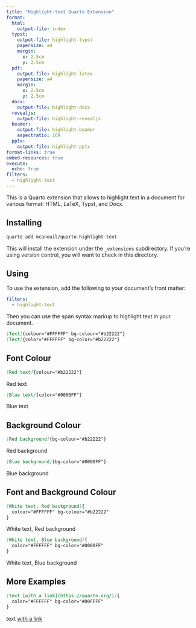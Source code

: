 ```yaml
---
title: "Highlight-text Quarto Extension"
format:
  html:
    output-file: index
  typst:
    output-file: highlight-typst
    papersize: a4
    margin:
      x: 2.5cm
      y: 2.5cm
  pdf:
    output-file: highlight-latex
    papersize: a4
    margin:
      x: 2.5cm
      y: 2.5cm
  docx:
    output-file: highlight-docx
  revealjs:
    output-file: highlight-revealjs
  beamer:
    output-file: highlight-beamer
    aspectratio: 169
  pptx:
    output-file: highlight-pptx
format-links: true
embed-resources: true
execute:
  echo: true
filters:
  - highlight-text
---
```


This is a Quarto extension that allows to highlight text in a document for various format: HTML, LaTeX, Typst, and Docx.

## Installing

```bash
quarto add mcanouil/quarto-highlight-text
```

This will install the extension under the `_extensions` subdirectory.
If you're using version control, you will want to check in this directory.

## Using {.smaller}

To use the extension, add the following to your document's front matter:

```yaml
filters:
  - highlight-text
```

Then you can use the span syntax markup to highlight text in your document.

```markdown
[Text]{colour="#FFFFFF" bg-colour="#b22222"}
[Text]{color="#FFFFFF" bg-color="#b22222"}
```

## Font Colour

```markdown
[Red text]{colour="#b22222"}
```

[Red text]{colour="#b22222"}

```markdown
[Blue text]{color="#0000FF"}
```

[Blue text]{color="#0000FF"}

## Background Colour

```markdown
[Red background]{bg-colour="#b22222"}
```

[Red background]{bg-colour="#b22222"}

```markdown
[Blue background]{bg-color="#0000FF"}
```

[Blue background]{bg-color="#0000FF"}

## Font and Background Colour {.smaller}

```markdown
[White text, Red background]{
  colour="#FFFFFF" bg-colour="#b22222"
}
```

[White text, Red background]{colour="#FFFFFF" bg-colour="#b22222"}

```markdown
[White text, Blue background]{
  color="#FFFFFF" bg-color="#0000FF"
}
```

[White text, Blue background]{color="#FFFFFF" bg-color="#0000FF"}

## More Examples {.smaller}

```markdown
[text [with a link](https://quarto.org/)]{
  color="#FFFFFF" bg-color="#00FFFF"
}
```

[text [with a link](https://quarto.org/)]{
  color="#FFFFFF" bg-color="#00FFFF"
}
